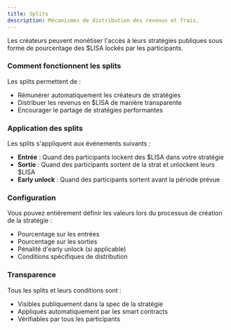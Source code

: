 ```yaml
---
title: Splits
description: Mécanismes de distribution des revenus et frais.
---
```


Les créateurs peuvent monétiser l'accès à leurs stratégies publiques sous forme de pourcentage des $LISA lockés par les participants.

### Comment fonctionnent les splits

Les splits permettent de :
- Rémunérer automatiquement les créateurs de stratégies
- Distribuer les revenus en $LISA de manière transparente
- Encourager le partage de stratégies performantes

### Application des splits

Les splits s'appliquent aux événements suivants :
- **Entrée** : Quand des participants lockent des $LISA dans votre stratégie
- **Sortie** : Quand des participants sortent de la strat et unlockent leurs $LISA 
- **Early unlock** : Quand des participants sortent avant la période prévue

### Configuration

Vous pouvez entièrement définir les valeurs lors du processus de création de la stratégie :
- Pourcentage sur les entrées
- Pourcentage sur les sorties  
- Pénalité d'early unlock (si applicable)
- Conditions spécifiques de distribution

### Transparence

Tous les splits et leurs conditions sont :
- Visibles publiquement dans la spec de la stratégie
- Appliqués automatiquement par les smart contracts
- Vérifiables par tous les participants